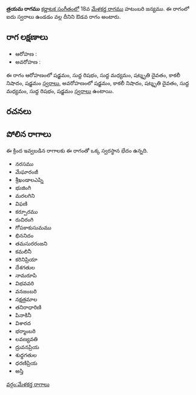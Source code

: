 {{Infobox ragam
	| name          	= త్రయమ
	| synonym	    	= 
	| mela          	= 
	| chakra        	= 
	| janaka        	= 
	| type          	= ఔడవ
	| arohanam      	= {{svaraC|S|R1|M1|D3|N3|S'}} 
	| avarohanam    	= {{svaraC|S'|N3|D3|M1|R1|S}}
	| jeeva         	=
	| chhaya        	=
	| nyasa         	=
	| vishesha      	= 
	| equivalent  		= 
}}
{{కర్ణాటక సంగీత రాగాలు}}
'''త్రయమ రాగము''' [[కర్ణాటక సంగీతం]]లో 18వ [[మేళకర్త రాగము]] హటంబరి జన్యము.  ఈ రాగంలో ఐదు స్వరాలు ఉండడం వల్ల దీనిని ఔడవ రాగం అంటారు.


==రాగ లక్షణాలు==


* ఆరోహణ : {{svaraC|S|R1|M1|D3|N3|S'}} 
* అవరోహణ : {{svaraC|S'|N3|D3|M1|R1|S}}

ఈ రాగం ఆరోహణంలో షడ్జమం, సుద్ద రిషభం, సుద్ద మధ్యమం, షట్శృతి దైవతం, కాకలీ నిషాదం, షడ్జమం [[స్వరాలు]], అవరోహణంలో షడ్జమం, కాకలీ నిషాదం, షట్శృతి దైవతం, సుద్ద మధ్యమం, సుద్ద రిషభం, షడ్జమం [[స్వరాలు]] ఉంటాయి.

==రచనలు==



==పోలిన రాగాలు==
ఈ క్రింద ఇవ్వబడిన రాగాలకు ఈ రాగంతో ఒక్క స్వరస్థాన భేదం ఉన్నది.
* నరసము
* మేఘారంజీ
* శ్రీఖండాలఎప్ని
* భుజింగి
* మరలగిని
* విఫణి
* కర్పూరము
* రుచిరంగి
* గోపకాకుసుమము
* భిననిదం
* తమసురరంజని
* కమలినీ
* కరినిప్రియా
* దేశగతుల
* నామరూపి
* విభవవరి
* వనజంబరి
* నక్షత్రమాల
* తనిరాధారిణి
* పినాకినీ
* విశారద
* భర్మాంబరి
* లవణ్యవతి
* ద్రువనప్రియ
* శుధ్ధగతుల
* ధరణిప్రియ
* అస్తి



[[వర్గం:మేళకర్త రాగాలు]]